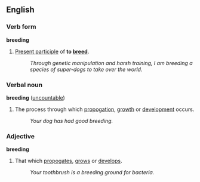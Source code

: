 ==English==
===Verb form===
'''breeding'''
# [[Present participle]] of '''to [[breed]]'''.
#:''Through genetic manipulation and harsh training, I am breeding a species of super-dogs to take over the world.''

===Verbal noun===
'''breeding''' ([[uncountable]])
# The process through which [[propogation]], [[growth]] or [[development]] occurs.
#:''Your dog has had good breeding.''

===Adjective===
'''breeding'''
# That which [[propogates]], [[grows]] or [[develops]].
#:''Your toothbrush is a breeding ground for bacteria.''